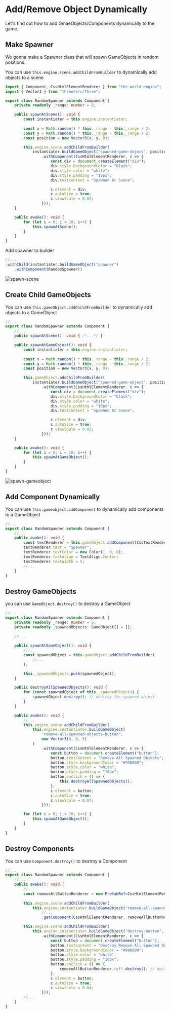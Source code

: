 
# Add/Remove Object Dynamically

Let's find out how to add GmaeObjects/Components dynamically to the game.

## Make Spawner

We gonna make a Spawner class that will spawn GameObjects in random positions.

You can use `this.engine.scene.addChildFromBuilder` to dynamically add objects to a scene

```typescript title="./src/asset/script/RandomSpawner.ts"
import { Component, CssHtmlElementRenderer } from "the-world-engine";
import { Vector3 } from "three/src/Three";

export class RandomSpawner extends Component {
    private readonly _range: number = 6;

    public spawnAtScene(): void {
        const instantiater = this.engine.instantiater;
        
        const x = Math.random() * this._range - this._range / 2;
        const y = Math.random() * this._range - this._range / 2;
        const position = new Vector3(x, y, 0);

        this.engine.scene.addChildFromBuilder(
            instantiater.buildGameObject("spawned-game-object", position)
                .withComponent(CssHtmlElementRenderer, c => {
                    const div = document.createElement("div");
                    div.style.backgroundColor = "black";
                    div.style.color = "white";
                    div.style.padding = "10px";
                    div.textContent = "Spawned At Scene";

                    c.element = div;
                    c.autoSize = true;
                    c.viewScale = 0.02;
                }));
    }

    public awake(): void {
        for (let i = 0; i < 10; i++) {
            this.spawnAtScene();
        }
    }
}
```

Add spawner to builder

```typescript title="./src/asset/Bootstrapper.ts"
//...
.withChild(instantiater.buildGameObject("spawner")
    .withComponent(RandomSpawner))
```

<DocumentGame bootstrapper={Bootstrapper1} ignoreEvents />

![spawn-scene](/img/1-getting-started/8-add-object-dynamically/spawn-scene.png)

## Create Child GameObjects

You can use `this.gameObject.addChildFromBuilder` to dynamically add objects to a GameObject

```typescript title="./src/asset/script/Spawner.ts"
//...
export class RandomSpawner extends Component {
    //...
    public spawnAtScene(): void { /*...*/ }

    public spawnAtGameObject(): void {
        const instantiater = this.engine.instantiater;
        
        const x = Math.random() * this._range - this._range / 2;
        const y = Math.random() * this._range - this._range / 2;
        const position = new Vector3(x, y, 0);

        this.gameObject.addChildFromBuilder(
            instantiater.buildGameObject("spawned-game-object", position)
                .withComponent(CssHtmlElementRenderer, c => {
                    const div = document.createElement("div");
                    div.style.backgroundColor = "black";
                    div.style.color = "white";
                    div.style.padding = "10px";
                    div.textContent = "Spawned At Scene";

                    c.element = div;
                    c.autoSize = true;
                    c.viewScale = 0.02;
                }));
    }

    public awake(): void {
        for (let i = 0; i < 10; i++) {
            this.spawnAtGameObject();
        }
    }
}
```

<DocumentGame bootstrapper={Bootstrapper2} ignoreEvents />

![spawn-gameobject](/img/1-getting-started/8-add-object-dynamically/spawn-gameobject.png)

## Add Component Dynamically

You can use `this.gameobject.addComponent` to dynamically add components to a GameObject

```typescript title="./src/asset/script/Spawner.ts"
//...
export class RandomSpawner extends Component {
    //...
    public awake(): void {
        const textRenderer = this.gameObject.addComponent(CssTextRenderer)!;
        textRenderer.text = "Spawner";
        textRenderer.textColor = new Color(1, 0, 0);
        textRenderer.textAlign = TextAlign.Center;
        textRenderer.textWidth = 5;
        //...
    }
}
```

<DocumentGame bootstrapper={Bootstrapper3} ignoreEvents />

## Destroy GameObjects

you can use `GameObject.destroy()` to destroy a GameObject

```typescript title="./src/asset/script/Spawner.ts"
//...
export class RandomSpawner extends Component {
    private readonly _range: number = 6;
    private readonly _spawnedObjects: GameObject[] = [];
    
    //...

    public spawnAtGameObject(): void {
        //...
        const spawnedObject = this.gameObject.addChildFromBuilder(
            //...
        );

        this._spawnedObjects.push(spawnedObject);
    }

    public destroyAllSpawnedObjects(): void {
        for (const spawnedObject of this._spawnedObjects) {
            spawnedObject.destroy(); // destroy the spawned object
        }
    }

    public awake(): void {
        //...
        this.engine.scene.addChildFromBuilder(
            this.engine.instantiater.buildGameObject(
                "remove-all-spawned-objects-button",
                new Vector3(0, 0, 5)
            )
                .withComponent(CssHtmlElementRenderer, c => {
                    const button = document.createElement("button");
                    button.textContent = "Remove All Spawned Objects";
                    button.style.backgroundColor = "#990000";
                    button.style.color = "white";
                    button.style.padding = "10px";
                    button.onclick = () => {
                        this.destroyAllSpawnedObjects();
                    };
                    c.element = button;
                    c.autoSize = true;
                    c.viewScale = 0.04;
                }));

        for (let i = 0; i < 10; i++) {
            this.spawnAtGameObject();
        }
    }
}
```

<DocumentGame bootstrapper={Bootstrapper4} allowScroll />

## Destroy Components

You can use `Component.destroy()` to destroy a Component

```typescript title="./src/asset/script/Spawner.ts"
//...
export class RandomSpawner extends Component {
    //...
    public awake(): void {
        //...
        const removeAllButtonRenderer = new PrefabRef<CssHtmlElementRenderer>();
        
        this.engine.scene.addChildFromBuilder(
            this.engine.instantiater.buildGameObject("remove-all-spawned-objects-button", new Vector3(0, 0, 5))
                //...
                .getComponent(CssHtmlElementRenderer, removeAllButtonRenderer));

        this.engine.scene.addChildFromBuilder(
            this.engine.instantiater.buildGameObject("destroy-button", new Vector3(0, -2, 5))
                .withComponent(CssHtmlElementRenderer, c => {
                    const button = document.createElement("button");
                    button.textContent = "Destroy Remove All Spawned Objects Button";
                    button.style.backgroundColor = "#990000";
                    button.style.color = "white";
                    button.style.padding = "10px";
                    button.onclick = () => {
                        removeAllButtonRenderer.ref!.destroy(); // destroy the remove all button
                    };
                    c.element = button;
                    c.autoSize = true;
                    c.viewScale = 0.04;
                }));
        //...
    }
}
```

<DocumentGame bootstrapper={Bootstrapper5} allowScroll />
